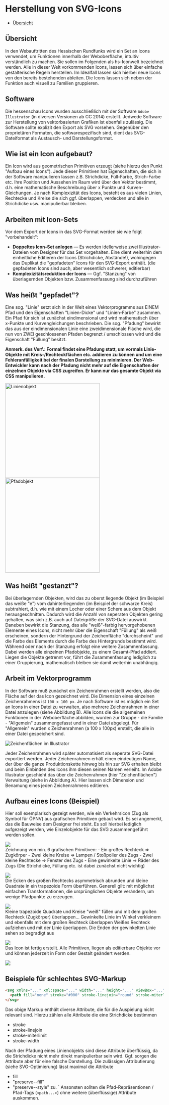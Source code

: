 
<Meta title="Grundlegendes/Iconographie/Herstellung der Icons" />

# Herstellung von SVG-Icons

-   [Übersicht](#übersicht)


## Übersicht

In den Webauftritten des Hessischen Rundfunks wird ein Set an Icons verwendet, um Funktionen innerhalb der Weboberfläche, intuitiv verständlich zu machen. Sie sollen im Folgenden als hs-Iconwelt bezeichnet werden.
Alle in dieser Welt vorkommenden Icons, lassen sich über einfache gestalterische Regeln herstellen. Im Idealfall lassen sich hierbei neue Icons von den bereits bestehenden ableiten.
Die Icons lassen sich neben der Funktion auch visuell zu Familien gruppieren.

## Software
Die hessenschau Icons wurden ausschließlich mit der Software `Adobe Illustrator` (in diversen Versionen ab CC 2014) erstellt.
Jedwede Software zur Herstellung von vektorbasierten Grafiken ist ebenfalls zulässig. Die Software sollte explizit den Export als SVG vorsehen.
Gegenüber den proprietären Formaten, die softwarespezifisch sind, dient das SVG-Dateiformat als Austausch- und Darstellungsformat.

 ## Wie ist ein Icon aufgebaut?
Ein Icon wird aus geometrischen Primitiven erzeugt (siehe hierzu den Punkt "Aufbau eines Icons").
Jede dieser Primitiven hat Eigenschaften, die sich in der Software manipulieren lassen z.B. Strichdicke, Füll-Farbe, Strich-Farbe etc. 
Ihre Position und Aussehen im Raum wird über den Vektor bestimmt, d.h. eine mathematische Beschreibung über x Punkte und Kurven-Gleichungen.
Je nach Komplexizität des Icons, besteht es aus vielen Linien, Rechtecke und Kreise die sich ggf. überlappen, verdecken und alle in Strichdicke usw. manipulierbar bleiben.

 ## Arbeiten mit Icon-Sets
 Vor dem Export der Icons in das SVG-Format werden sie wie folgt "vorbehandelt":
-   **Doppeltes Icon-Set anlegen** — Es werden idellerweise zwei Illustrator-Dateien vom Designer für das Set vorgehalten. Eine dient weiterhin dem einheitliche Editieren der Icons (Strichdicke, Abstände!), 
    wohingegen das Duplikat die "gepfadeten" Icons für den SVG-Export enthält. (die gepfadeten Icons sind auch, aber wesentlich schwerer, editierbar)
-   **Komplexizitätsreduktion der Icons** — Ggf. "Stanzung" von überlagernden Objekten bzw. Zusammenfassung sind durchzuführen


 ## Was heißt "gepfadet"?
Eine sog. "Linie" setzt sich in der Welt eines Vektorprogramms aus EINEM Pfad und den Eigenschaften "Linien-Dicke" und "Linien-Farbe" zusammen. 
Ein Pfad für sich ist zunächst eindimensional und wird mathematisch über x-Punkte und Kurvengleichungen beschrieben.
Die sog. "Pfadung" bewirkt das aus der eindimensionalen Linie eine zweidimensionale Fläche wird, die nun von ZWEI geschlossenen Pfaden begrenzt / umschlossen wird und die Eigenschaft "Füllung" besitzt.

**Anmerk. des Verf.: Formal findet eine Pfadung statt, um vormals Linie-Objekte mit Kreis-/Rechteckflächen etc. addieren zu können und um eine Fehleranfälligkeit bei der finalen Darstellung zu minimieren. 
Der Web-Entwickler kann nach der Pfadung nicht mehr auf die Eigenschaften der einzelnen Objekte via CSS zugreifen. Er kann nur das gesamte Objekt via CSS manipulieren.**

<div style={{display: 'flex'}}>
    <img src="./images/figures/Abb_Linienobjekt.jpg" alt="Linienobjekt" width="300px" />
    <img src="./images/figures/Abb_Pfadobjekt.jpg" alt="Pfadobjekt" width="300px" />
</div>


## Was heißt "gestanzt"?
Bei überlagernden Objekten, wird das zu oberst liegende Objekt (im Beispiel das weiße "e") vom dahinterliegenden (im Beispiel der schwarze Kreis) subtrahiert, 
d.h. wie mit einem Locher oder einer Schere aus dem Objekt herausgeschnitten.
Dadurch wird die Anzahl von seperaten Objekten gering gehalten, was sich z.B. auch auf Dateigröße der SVG-Datei auswirkt. Daneben bewirkt die Stanzung, 
das alle "weiß"-farbig hervorgehobenen Elemente eines Icons, nicht mehr über die Eigenschaft "Füllung" als weiß erscheinen, sondern der Hintergrund der Zeichenfläche "durchscheint" und die Farbe des 
Elements durch die Farbe des Hintergrunds bestimmt wird.
Während oder nach der Stanzung erfolgt eine weitere Zusammenfassung. Dabei werden alle einzelnen Pfadobjekte, zu einem Gesamt-Pfad addiert. 
Liegen die Objekte getrennt vor, führt die Zusammenfassung lediglich zu einer Gruppierung, mathematisch bleiben sie damit weiterhin unabhängig.

## Arbeit im Vektorprogramm
In der Software muß zunächst ein Zeichenrahmen erstellt werden, also die Fläche auf der das Icon gezeichnet wird.
Die Dimension eines einzelnen Zeichenrahmens ist ``100 x 100 px``. Je nach Software ist es möglich ein Set an Icons in einer Datei zu verwalten, also mehrere Zeichenrahmen in einer Datei anzulegen (siehe Abbildung B).
Alle Icons die die allgemeinen Funktionen in der Weboberfläche abbilden, wurden zur Gruppe - die Familie -  "Allgemein" zusammengefasst und in einer Datei abgelegt. 
Für "Allgemein" wurden x Zeichenrahmen (a 100 x 100px) erstellt, die alle in einer Datei gespeichert sind.


  <img src="./images/figures/Abb_Zeichenfläche.jpg" alt="Zeichenflächen im Illustrator" />
 
Jeder Zeichenrahmen wird später automatisiert als seperate SVG-Datei exportiert werden. 
Jeder Zeichenrahmen erhält einen eindeutigen Name, der über die ganze Produktionskette hinweg bis hin zur SVG erhalten bleibt und beim Einbinden des Icons ihm diesen seinen Namen verleiht.
Im Adobe Illustrator geschieht das über die Zeichenrahmen (hier "Zeichenflächen") Verwaltung (siehe in Abbildung A). 
Hier lassen sich Dimension und Benamung eines jeden Zeichenrahmens editieren.

## Aufbau eines Icons (Beispiel)

Hier soll exemplarisch gezeigt werden, wie ein Verkehrsicon (Zug als Symbol für ÖPNV) aus grafischen Primitiven gebaut wird. Es sei angemerkt, das die Bauweise dem Designer frei steht. 
Es soll hierbei lediglich aufgezeigt werden, wie Einzelobjekte für das SVG zusammengeführt werden sollen.

<p style={{display: 'flex'}}>
<div style={{display: 'block', width: '400px'}}>
<img src="./images/figures/01.jpg"/>
</div>
<div style={{display: 'block', marginLeft: '50px'}}>
Zeichnung von min. 6 grafischen Primitiven:
- Ein großes Rechteck => Zugkörper
- Zwei kleine Kreise => Lampen / Stoßpoller des Zugs
- Zwei kleine Rechtecke => Fenster des Zugs
- Eine gewinkelte Linie => Räder des Zugs
(Die Strichdicke, Füllung etc. ist dabei zunächst nicht wichtig)
</div>
</p>

<p style={{display: 'flex'}}>
<div style={{display: 'block', width: '400px'}}>
<img src="./images/figures/02.jpg"/>
</div>
<div style={{display: 'block', marginLeft: '50px'}}>
Die Ecken des großen Rechtecks asymmetrisch abrunden und kleine Quadrate in ein trapezoide Form überführen. Generell gilt:
mit möglichst einfachen Transformationen, die ursprünglichen Objekte verändern, um wenige Pfadpunkte zu erzeugen.
</div>
</p>

<p style={{display: 'flex'}}>
<div style={{display: 'block', width: '400px'}}>
<img src="./images/figures/03.jpg"/>
</div>
<div style={{display: 'block', marginLeft: '50px'}}>
Kleine trapezoide Quadrate und Kreise "weiß" füllen und mit dem großen Rechteck (Zugkörper) überlappen...
Gewinkelte Linie im Winkel verkleinern und ebenfalls mit dem großen Rechteck überlappen
Weißes Rechteck aufziehen und mit der Linie üperlappen. Die Enden der gewinkelten Linie sehen so begradigt aus
</div>
</p>

<p style={{display: 'flex'}}>
<div style={{display: 'block', width: '400px'}}>
<img src="./images/figures/04.jpg"/>
</div>
<div style={{display: 'block', marginLeft: '50px'}}>
Das Icon ist fertig erstellt. Alle Primitiven, liegen als editierbare Objekte vor und können jederzeit in Form oder Gestalt geändert werden.
</div>
</p>

<p style={{display: 'flex'}}>
<div style={{display: 'block', width: '400px'}}>
<img src="./images/figures/05.jpg"/>
</div>
<div style={{display: 'block', marginLeft: '50px'}}>

</div>
</p>



## Beispiele für schlechtes SVG-Markup
```html
<svg xmlns="..." xml:space="..." width="..." height="..." viewBox="...">
  <path fill="none" stroke="#000" stroke-linejoin="round" stroke-miterlimit="10" stroke-width="1.5" d="..."/>
</svg>
```
Das obige Markup enthält diverse Attribute, die für die Auspielung nicht relevant sind. Hierzu zählen alle Attribute die eine Strichdicke bestimmen
- stroke
- stroke-linejoin
- stroke-miterlimit
- stroke-width

Nach der Pfadung eines Linienobjekts sind diese Attribute überflüssig, da die Strichdicke nicht mehr direkt manipulierbar sein wird.
Ggf. sorgen die Attribute aber für eine falsche Darstellung. Die zulässigen Attributierung (siehe SVG-Optimierung) lässt maximal die Attribute
- fill
- "preserve--fill"
- "preserve--style"
zu. `
Ansonsten sollten die Pfad-Repräsentionen / Pfad-Tags (```<path...>```) ohne weitere (überflüssige) Attribute auskommen.
